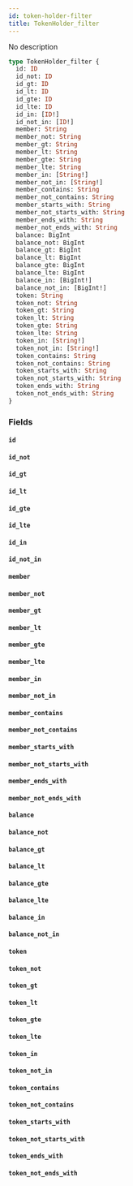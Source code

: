 ```yaml
---
id: token-holder-filter
title: TokenHolder_filter
---
```


No description

```graphql
type TokenHolder_filter {
  id: ID
  id_not: ID
  id_gt: ID
  id_lt: ID
  id_gte: ID
  id_lte: ID
  id_in: [ID!]
  id_not_in: [ID!]
  member: String
  member_not: String
  member_gt: String
  member_lt: String
  member_gte: String
  member_lte: String
  member_in: [String!]
  member_not_in: [String!]
  member_contains: String
  member_not_contains: String
  member_starts_with: String
  member_not_starts_with: String
  member_ends_with: String
  member_not_ends_with: String
  balance: BigInt
  balance_not: BigInt
  balance_gt: BigInt
  balance_lt: BigInt
  balance_gte: BigInt
  balance_lte: BigInt
  balance_in: [BigInt!]
  balance_not_in: [BigInt!]
  token: String
  token_not: String
  token_gt: String
  token_lt: String
  token_gte: String
  token_lte: String
  token_in: [String!]
  token_not_in: [String!]
  token_contains: String
  token_not_contains: String
  token_starts_with: String
  token_not_starts_with: String
  token_ends_with: String
  token_not_ends_with: String
}
```

### Fields

#### `id` 

#### `id_not` 

#### `id_gt` 

#### `id_lt` 

#### `id_gte` 

#### `id_lte` 

#### `id_in` 

#### `id_not_in` 

#### `member` 

#### `member_not` 

#### `member_gt` 

#### `member_lt` 

#### `member_gte` 

#### `member_lte` 

#### `member_in` 

#### `member_not_in` 

#### `member_contains` 

#### `member_not_contains` 

#### `member_starts_with` 

#### `member_not_starts_with` 

#### `member_ends_with` 

#### `member_not_ends_with` 

#### `balance` 

#### `balance_not` 

#### `balance_gt` 

#### `balance_lt` 

#### `balance_gte` 

#### `balance_lte` 

#### `balance_in` 

#### `balance_not_in` 

#### `token` 

#### `token_not` 

#### `token_gt` 

#### `token_lt` 

#### `token_gte` 

#### `token_lte` 

#### `token_in` 

#### `token_not_in` 

#### `token_contains` 

#### `token_not_contains` 

#### `token_starts_with` 

#### `token_not_starts_with` 

#### `token_ends_with` 

#### `token_not_ends_with` 
